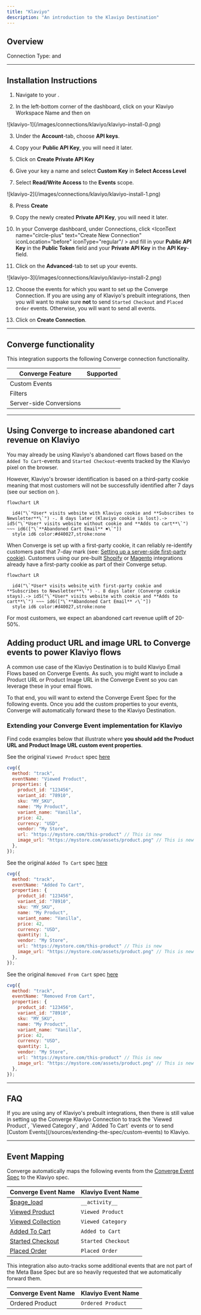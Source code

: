 ```yaml
---
title: "Klaviyo"
description: "An introduction to the Klaviyo Destination"
---
```



## Overview

Connection Type: <IconText text="Client-side" name="browser" iconType="duotone" iconLocation="after"/>  and <IconText text="Server-side" name="server" iconType="duotone" iconLocation="after"/>

---

## Installation Instructions

1. Navigate to your <OutboundLink linkTarget="https://www.klaviyo.com/settings/account/personal" linkText="Klaviyo Admin Dashboard"/>.

2. In the left-bottom corner of the dashboard, click on your Klaviyo Workspace Name and then on <IconText text="Settings" name="gear" iconLocation="before" iconType="regular"/>
  <Frame>
    ![klaviyo-1](/images/connections/klaviyo/klaviyo-install-0.png)
  </Frame>

3. Under the **Account**-tab, choose **API keys**.

4. Copy your **Public API Key**, you will need it later.

5. Click on **Create Private API Key**

6. Give your key a name and select **Custom Key** in **Select Access Level**

7. Select **Read/Write Access** to the **Events** scope.
  <Frame>
    ![klaviyo-2](/images/connections/klaviyo/klaviyo-install-1.png)
  </Frame>

8. Press **Create**

9. Copy the newly created **Private API Key**, you will need it later.

10. In your Converge dashboard, under Connections, click <IconText name="circle-plus" text="Create New Connection" iconLocation="before" iconType="regular"/ > and fill in your **Public API Key** in the **Public Token** field and your **Private API Key** in the **API Key**-field. 

11. Click on the **Advanced**-tab to set up your events.
  <Frame>
    ![klaviyo-3](/images/connections/klaviyo/klaviyo-install-2.png)
  </Frame>

12. Choose the events for which you want to set up the Converge Connection. 
    <Note>
      If you are using any of Klaviyo's prebuilt integrations, then you will want to make sure **not** to send `Started Checkout` and `Placed Order` events. Otherwise, you will want to send all events.
    </Note>

13. Click on **Create Connection**.

---

## Converge functionality

This integration supports the following Converge connection functionality.

| Converge Feature        |       Supported       |
| ----------------------- | :-------------------: |
| Custom Events           | <Icon name="check" /> |
| Filters                 | <Icon name="xmark" /> |
| Server-side Conversions | <Icon name="check" /> |


---

## Using Converge to increase abandoned cart revenue on Klaviyo

You may already be using Klaviyo's abandoned cart flows based on the `Added To Cart`-events and `Started Checkout`-events tracked by the Klaviyo pixel on the browser. 

However, Klaviyo's browser identification is based on a third-party cookie meaning that most customers will not be successfully identified after 7 days (see our section on <OutboundLink linkText="Cookie Behavior" linkTarget="/sources/concepts/aliases#default-cookie-behavior"/> ).

```mermaid
flowchart LR

  id4("\`*User* visits website with Klaviyo cookie and **Subscribes to Newsletter**\`") -. 8 days later (Klaviyo cookie is lost).-> id5("\`*User* visits website without cookie and **Adds to cart**\`") ~~~ id6(["\`**Abandoned Cart Email** ✖\`"])
  style id6 color:#d40027,stroke:none

```

When Converge is set up with a first-party cookie, it can reliably re-identify customers past that 7-day mark (see: [Setting up a server-side first-party cookie](/sources/concepts/aliases#setting-up-a-server-side-first-party-cookie)).
Customers using our pre-built [Shopify](/sources/website-integrations/shopify) or [Magento](/sources/website-integrations/magento) integrations already have a first-party cookie as part of their Converge setup.

```mermaid
flowchart LR

  id4("\`*User* visits website with first-party cookie and **Subscribes to Newsletter**\`") -. 8 days later (Converge cookie stays).-> id5("\`*User* visits website with cookie and **Adds to cart**\`") ~~~ id6(["\`**Abandoned Cart Email** ✓\`"])
  style id6 color:#d40027,stroke:none

```

For most customers, we expect an abandoned cart revenue uplift of 20-50%.

## Adding product URL and image URL to Converge events to power Klaviyo flows

A common use case of the Klaviyo Destination is to build Klaviyo Email Flows based on Converge Events. 
As such, you might want to include a Product URL or Product Image URL in the Converge Event so you can leverage these in your email flows. 

To that end, you will want to extend the Converge Event Spec for the following events.
Once you add the custom properties to your events, Converge will automatically forward these to the Klaviyo Destination.


### Extending your Converge Event implementation for Klaviyo

Find code examples below that illustrate where **you should add the Product URL and Product Image URL custom event properties**.

<AccordionGroup>
<Accordion title="Viewed Product" icon="code">

See the original `Viewed Product` spec [here](/sources/converge-spec.mdx#viewed-product)

<CodeGroup>

```javascript JavaScript
cvg({
  method: "track",
  eventName: "Viewed Product",
  properties: {
    product_id: "123456",
    variant_id: "78910", 
    sku: "MY_SKU",
    name: "My Product",
    variant_name: "Vanilla", 
    price: 42,
    currency: "USD",
    vendor: "My Store",
    url: "https://mystore.com/this-product" // This is new
    image_url: "https://mystore.com/assets/product.png" // This is new
  },
});
```

</CodeGroup>

</Accordion>

<Accordion title="Added To Cart" icon="code">

See the original `Added To Cart` spec [here](/sources/converge-spec.mdx#added-to-cart)

<CodeGroup>

```javascript JavaScript
cvg({
  method: "track",
  eventName: "Added To Cart",
  properties: {
    product_id: "123456",
    variant_id: "78910",
    sku: "MY_SKU",
    name: "My Product",
    variant_name: "Vanilla",
    price: 42,
    currency: "USD",
    quantity: 1,
    vendor: "My Store",
    url: "https://mystore.com/this-product" // This is new
    image_url: "https://mystore.com/assets/product.png" // This is new
  },
});

```

</CodeGroup>

</Accordion>

<Accordion title="Removed From Cart" icon="code">

See the original `Removed From Cart` spec [here](/sources/converge-spec.mdx#removed-from-cart)

<CodeGroup>

```javascript JavaScript
cvg({
  method: "track",
  eventName: "Removed From Cart",
  properties: {
    product_id: "123456",
    variant_id: "78910",
    sku: "MY_SKU",
    name: "My Product",
    variant_name: "Vanilla",
    price: 42,
    currency: "USD",
    quantity: 1,
    vendor: "My Store",
    url: "https://mystore.com/this-product" // This is new
    image_url: "https://mystore.com/assets/product.png" // This is new
  },
});

```

</CodeGroup>

</Accordion>

</AccordionGroup>









--- 

## FAQ

<AccordionGroup>
<Accordion title="I already have the Klaviyo integration for Shopify, should I also set up a Converge connection?">
  If you are using any of Klaviyo's prebuilt integrations, then there is still value in setting up the Converge Klaviyo Connection to track the `Viewed Product`, `Viewed Category`, and `Added To Cart` events or to send [Custom Events](/sources/extending-the-spec/custom-events) to Klaviyo.
</Accordion>
</AccordionGroup>

---

## Event Mapping

Converge automatically maps the following events from the [Converge Event Spec](/sources/converge-spec) to the Klaviyo spec.

| Converge Event Name                                           | Klaviyo Event Name |
| ------------------------------------------------------------- | ------------------ |
| [$page_load](/sources/converge-spec#page-load)                | `__activity__`     |
| [Viewed Product](/sources/converge-spec#viewed-product)       | `Viewed Product`   |
| [Viewed Collection](/sources/converge-spec#viewed-collection) | `Viewed Category`  |
| [Added To Cart](/sources/converge-spec#added-to-cart)         | `Added to Cart`    |
| [Started Checkout](/sources/converge-spec#started-checkout)   | `Started Checkout` |
| [Placed Order](/sources/converge-spec#placed-order)           | `Placed Order`     |


This integration also auto-tracks some additional events that are not part of the Meta Base Spec but are so heavily requested that we automatically forward them.

| Converge Event Name | Klaviyo Event Name |
| ------------------- | ------------------ |
| Ordered Product     | `Ordered Product`  |
